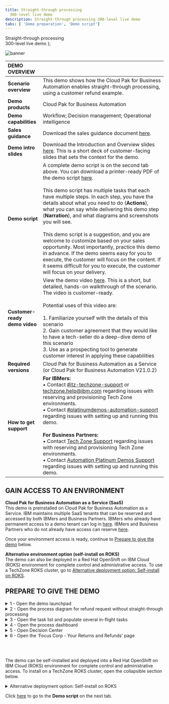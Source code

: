---
title: Straight-through processing
  300-level live demo
description: Straight-through processing 300-level live demo
tabs: [ 'Demo preparation', 'Demo script']
---

  <span>
    Straight-through processing <br/> 300-level live demo
  </span> );

![banner](./images/BA_STP_300_Prep_GitHub_banner_8-3-21_short.jpg)

<span id="top"></span>

| DEMO OVERVIEW |  |
| :--- | :--- |
| **Scenario overview** | This demo shows how the Cloud Pak for Business Automation enables straight-through processing, using a customer refund example. |
| **Demo products** | Cloud Pak for Business Automation |
| **Demo capabilities** | Workflow; Decision management; Operational intelligence |
| **Sales guidance** | Download the sales guidance document <a href="https://ibm.box.com/s/3i3g0tp32l3qw7rpe6ew4wlaiaq96lam" target="_blank" rel="noreferrer">here</a>. |
| **Demo intro slides** | Download the Introduction and Overview slides <a href="https://ibm.box.com/s/5hlcqm9b22lnmsdrgt2ucki0z37drvad" target="_blank" rel="noreferrer">here</a>. This is a short deck of customer-facing slides that sets the context for the demo. |
| **Demo script** | A complete demo script is on the second tab above. You can download a printer-ready PDF of the demo script <a href="https://ibm.box.com/s/elbk9brbw2k514ysofblnbiwe0dj4xph" target="_blank" rel="noreferrer">here</a>. <br/><br/> This demo script has multiple tasks that each have multiple steps. In each step, you have the details about what you need to do (**Actions**), what you can say while delivering this demo step (**Narration**), and what diagrams and screenshots you will see. <br/><br/> This demo script is a suggestion, and you are welcome to customize based on your sales opportunity. Most importantly, practice this demo in advance. If the demo seems easy for you to execute, the customer will focus on the content. If it seems difficult for you to execute, the customer will focus on your delivery. |
| **Customer-ready <br/> demo video** | View the demo video <a href="https://ibm.ent.box.com/s/4yskrkefl1ssjxjmxx3kln87z5on4thx" target="_blank" rel="noreferrer">here</a>. This is a short, but detailed, hands-on walkthrough of the scenario. The video is customer-ready.<br/><br/>Potential uses of this video are:<br/><br/>1. Familiarize yourself with the details of this scenario <br/>2. Gain customer agreement that they would like to have a tech-seller do a deep-dive demo of this scenario <br/>3. Use as a prospecting tool to generate customer interest in applying these capabilities |
| **Required versions** | Cloud Pak for Business Automation as a Service (or Cloud Pak for Business Automation V21.0.2) |
| **How to get support** | **For IBMers:** <br/>• Contact <a href="https://ibm-cloud.slack.com/archives/C0124J683GW" target="_blank" rel="noreferrer">#itz-techzone-support</a> or <a href="mailto:techzone.help@ibm.com">techzone.help@ibm.com</a> regarding issues with reserving and provisioning Tech Zone environments.<br/>• Contact <a href="https://ibm-cloud.slack.com/archives/C0216F39ACU" target="_blank" rel="noreferrer">#platinumdemos-automation-support</a> regarding issues with setting up and running this demo. <br/><br/> **For Business Partners:** <br/>• Contact <a href="mailto:techzone.help@ibm.com">Tech Zone Support</a> regarding issues with reserving and provisioning Tech Zone environments.<br/>• Contact <a href="mailto:automationplatinumdemos@ibm.com"> Automation Platinum Demos Support</a> regarding issues with setting up and running this demo. |

## **GAIN ACCESS TO AN ENVIRONMENT**

**Cloud Pak for Business Automation as a Service (SaaS)**<br/>
This demo is preinstalled on Cloud Pak for Business Automation as a Service. IBM maintains multiple SaaS tenants that can be reserved and accessed by both IBMers and Business Partners. IBMers who already have permanent access to a demo tenant can log in <a href="https://www.automationcloud.ibm.com/" target="_blank" rel="noreferrer">here</a>. IBMers and Business Partners who do not already have access can reserve <a href="https://techzone.ibm.com/collection/5fdfcf8b99cf35001ee4954d" target="_blank" rel="noreferrer">here</a>.

Once your environment access is ready, continue to [Prepare to give the demo](#prepare) below.

**Alternative environment option (self-install on ROKS)**<br/>
The demo can also be deployed in a Red Hat OpenShift on IBM Cloud (ROKS) environment for complete control and administrative access. To use a TechZone ROKS cluster, go to [Alternative deployment option: Self-install on ROKS](#selfinstall).


## **PREPARE TO GIVE THE DEMO**

<span id="prepare"></span>

<details>

<summary>1 - Open the demo launchpad </summary>
<br/>

The Refund Request Demo Launchpad is used to open all the user interfaces used in the demo.
<br/>

Access your IBM Cloud Pak for Business Automation as a Service tenant <a href="https://www.automationcloud.ibm.com/" target="_blank" rel="noreferrer">here</a>.<br/><br/>

1.1&ensp;&thinsp;&ensp;&thinsp;&ensp;Enter your email address and log in to IBM Cloud Pak for Business Automation as a Service. <br/><br/><img src="./images/Stu_1.1.png" width="800" /><br/>

1.2&ensp;&thinsp;&ensp;&thinsp;&ensp;Click the dropdown menu in the top left corner of the screen. <br/><br/><img src="./images/Stu_1.1.1_tech_seller.png" width="800" /><br/>

1.3&ensp;&thinsp;&ensp;&thinsp;&ensp;Click **Development** on the left-hand side, and click **Production** to switch to that environment. <br/><br/><img src="./images/Stu_1.1.2_tech_seller.png" width="800" /><br/>

1.4&ensp;&thinsp;&ensp;&thinsp;&ensp;On the left-hand side, click **Run**.<br/><br/><img src="./images/Stu_1.1.3_tech_seller.png" width="800" /><br/>

1.5&ensp;&thinsp;&ensp;&thinsp;&ensp;Click **Business Automation Apps**.<br/><br/><img src="./images/Stu_1.2.png" width="800" />

1.6&ensp;&thinsp;&ensp;&thinsp;&ensp;Click the **Refund Request** tile.<br/><br/><img src="./images/Stu_1.3.png" width="800" />

1.7&ensp;&thinsp;&ensp;&thinsp;&ensp;The demo launchpad should now appear.<br/><br/><img src="./images/Stu_1.4.png" width="800" /><br/>

**[Go to top](#top)**

</details>

<details>

<summary>2 - Open the process diagram for refund request without straight-through processing</summary>
<br/>

You will use Process Designer to open the **Refund Request without STP** process diagram.

<br/>

<InlineNotification>Currently the navigation to open Process Designer depends on the SaaS tenant you are using.</InlineNotification><br/>

2.1&ensp;&thinsp;&ensp;&thinsp;&ensp;First, click **Hector, the Process Analyst**. Make note of the link that appears.

<br/>

•	If the label on the link is **Business Automation Studio**, then follow the steps below.<br/><br/><img src="./images/hector-bas.png" width="800" /><br/>

•	If the label on the link is **Workflow Center**, then skip to the <a href="#altsection2">alternate Section 2 below</a>.<br/><br/><img src="./images/2.1.Saas.png" width="800" /><br/>

Copy the automatically-generated URL, then paste it to a new browser tab to open Business Automation Studio.

<br/>

2.2&ensp;&thinsp;&ensp;&thinsp;&ensp;Click **Business Automations**.<br/><br/><img src="./images/business-automations.png" width="800" /><br/>

2.3&ensp;&thinsp;&ensp;&thinsp;&ensp;Click **Workflow**.<br/><br/><img src="./images/2.3-workflow.png" width="800" /><br/>

2.4&ensp;&thinsp;&ensp;&thinsp;&ensp;Click **Open** on the **Refund Request** tile (you may need to page through the **Workflow automations**).<br/><br/><img src="./images/2.4-click-open.png" width="800" /><br/>

2.5&ensp;&thinsp;&ensp;&thinsp;&ensp;Inside the process app, click **Processes**, and then click **Refund Request without STP**.<br/><br/><img src="./images/Stu_3.6.png" width="800" /><br/>

2.6&ensp;&thinsp;&ensp;&thinsp;&ensp;The **Refund Request without STP** process diagram will open.

<br/>

<InlineNotification>This will be the tab to display when you start the demo.</InlineNotification><br/>

<img src="./images/Stu_3.7.png" width="800" /><br/>

<br/>
<a id="altsection2"></a>

<details>

<summary>2a - Open the process diagram for refund request without straight-through processing (Workflow) </summary>
  <br/>

2.1&ensp;&thinsp;&ensp;&thinsp;&ensp;First, click **Hector, the Process Analyst**. Make not of the link that appears.<br/><br/><img src="./images/2.1.Saas.png" width="800" /><br/>

2.1 Click **Hector, the Process Analyst**. Make note of the link that appears. 

<br/>

<InlineNotification>If the link is labelled <strong>Workflow Center</strong>, then follow these steps. Otherwise, for <strong>Business Automation Studio</strong> use section 2 above.</InlineNotification><br/>

Copy the automatically-generated URL, then paste it to a new browser tab to open Business Automation Studio.

<br/>

2.2&ensp;&thinsp;&ensp;&thinsp;&ensp;Next, click the **Process apps** tile.<br/><br/><img src="./images/2.2.Saas.png" width="800" /><br/>

2.3&ensp;&thinsp;&ensp;&thinsp;&ensp;Next, click the **Refund Request** title of the corresponding tile.<br/><br/><img src="./images/Stu_2.3.png" width="800" /><br/>

2.4&ensp;&thinsp;&ensp;&thinsp;&ensp;Inside the process app, click **Processes**, and then click **Refund Request without STP**.<br/><br/><img src="./images/Stu_3.6.png" width="800" /><br/>

2.5&ensp;&thinsp;&ensp;&thinsp;&ensp;The **Refund Request without STP** process diagram will open.

<br/>

<InlineNotification>This will be the tab to display when you start the demo.</InlineNotification><br/>

<img src="./images/Stu_3.7.png" width="800" /><br/>

</details>

<br/>

**[Go to top](#top)**

</details>

<details>

<summary>3 - Open the task list and populate several in-flight tasks</summary>

<br/>

<InlineNotification>Currently the interface used for the task list depends on the SaaS tenant you are using.</InlineNotification><br/>

In this step, you will open the task list view in a new tab and populate some in-flight process instances so there are tasks in the inbox.
<br/>

<InlineNotification>KEEP? The tasks will be automatically deleted after 12 hours to keep things clean for other users.</InlineNotification><br/>

3.1&ensp;&thinsp;&ensp;&thinsp;&ensp;Go to the Refund Request Demo Launchpad (pictured below) and click **Sam, the Refund Investigator**.<br/><br/><img src="./images/one.png" width="800" /><br/>

If **Workplace** opens then continue with the steps below.<br/><br/><img src="./images/3.1-workplace.png" width="800" /><br/>

Otherwise, if you see the automatically-generated URLs, skip to the <a href="#altsection3">alternate Section 3 below</a>. If **Workplace** opens then continue with the steps below. <br/><br/><img src="./images/3.1-links.png" width="800" /><br/>

3.2 &ensp;&thinsp;&ensp;&thinsp;&ensp;From **Workplace**, click **Start Workflow**.<br/><br/><img src="./images/3.2-start-workflow.png" width="800" /><br/><br/>Click the **Request Refund** tile (you may need to scroll down). Click **Launch**.<br/><br/><img src="./images/3.2-request-refund-launch.png" width="800" /><br/>

3.3 &ensp;&thinsp;&ensp;&thinsp;&ensp;Repeat **two more times** to generate three tasks. You should now see at least three tasks in the inbox. Leave the task inbox open.<br/><br/><img src="./images/3.3-three-tasks.png" width="800" /><br/>


<a id="altsection3"></a>

<details>

<summary>3a - Open the task list and populate several in-flight tasks (Workflow) </summary>
  <br/>

<InlineNotification>KEEP? The tasks will be automatically deleted after 12 hours to keep things clean for other users.</InlineNotification><br/>

3.1&ensp;&thinsp;&ensp;&thinsp;&ensp;Go to the Refund Request Demo Launchpad (pictured below) and click **Sam, the Refund Investigator**.<br/><br/><img src="./images/one.png" width="800" /><br/>

3.2&ensp;&thinsp;&ensp;&thinsp;&ensp;Copy the automatically-generated URL for **Process Portal** (Navigator Work Dashboard is not supported for process creation), then paste it to a new browser tab.<br/><br/><img src="./images/two.png" width="800" /><br/>

3.3&ensp;&thinsp;&ensp;&thinsp;&ensp;Under **Launch**, click **Refund Request** three times to generate a few new processes.<br/><br/><img src="./images/three.png" width="800" /><br/>

3.4&ensp;&thinsp;&ensp;&thinsp;&ensp;Three new tasks should appear in the **Work** inbox.<br/><br/><img src="./images/four.png" width="800" /><br/>

3.5&ensp;&thinsp;&ensp;&thinsp;&ensp;Leave this tab open for the demo. If you prefer Navigator you can close it, go back and use the automatically-generated URL to open Navigator and then navigate to the Work Dashboard.

<br/>

</details>

<br/>

**[Go to top](#top)**

</details>

<details>

<summary>4 - Open the process dashboard</summary>
<br/>

In this step, you will you will open the **Refund Request dashboard** in a new tab.<br/><br/>

4.1&ensp;&thinsp;&ensp;&thinsp;&ensp;Go to the Refund Request Demo Launchpad (pictured below), and click **Tom, the Business Analyst**.<br/><br/><img src="./images/Stu_5.1.png" width="800" /><br/>

4.2&ensp;&thinsp;&ensp;&thinsp;&ensp;Business Performance Center will open in a new tab. Click the **Refund Request (RR) - Week 1** dashboard.<br/><br/><img src="./images/Stu_5.2.png" width="800" /><br/>

4.3&ensp;&thinsp;&ensp;&thinsp;&ensp;The **Refund Request (RR) - Week 1** dashboard will open.<br/><br/><img src="./images/Stu_5.3.png" width="800" />

**[Go to top](#top)**

</details>

<details>

<summary>5 - Open Decision Center</summary>

<br/>

In this step, you will open **Decision Center** in a new tab.<br/><br/>

5.1&ensp;&thinsp;&ensp;&thinsp;&ensp;Go to the Refund Request Demo Launchpad, and click **Emma, the Rules Manager**.<br/><br/><img src="./images/Stu_6.1.png" width="800" /><br/>

5.2&ensp;&thinsp;&ensp;&thinsp;&ensp;**Decision Center** will open in a new tab.<br/><br/>

5.3&ensp;&thinsp;&ensp;&thinsp;&ensp;If asked to log in, use the default `odmAdmin`/`odmAdmin` username and password.<br/><br/>

<InlineNotification>The list of decision services will be different depending on your environment and permissions.</InlineNotification><br/>

<img src="./images/DecisionCenter.png" width="800" /><br/>

**[Go to top](#top)**

</details>

<details>

<summary>6 - Open the 'Focus Corp - Your Returns and Refunds' page</summary>
<br/>

In this step, you will open the **Focus Corp - Your Returns and Refunds** page in a new tab. This is where you will demonstrate how to submit refund requests as a customer.<br/><br/>

6.1&ensp;&thinsp;&ensp;&thinsp;&ensp;Go to the Refund Request Demo Launchpad, and click **Anna, the Customer**.<br/><br/><img src="./images/Stu_7.1.png" width="800" /><br/>

6.2&ensp;&thinsp;&ensp;&thinsp;&ensp;The **Focus Corp - Your Returns and Refunds** page will open. <br/><br/><img src="./images/Stu_7.2.png" width="800" /><br/>

**[Go to top](#top)**

</details>

<br/><br/>

<span id="selfinstall"></span>

<InlineNotification>The demo can be self-installed and deployed into a Red Hat OpenShift on IBM Cloud (ROKS) environment for complete control and administrative access. To install on a TechZone ROKS cluster, open the collapsible section below.</InlineNotification>

<details>

<summary>Alternative deployment option: Self-install on ROKS</summary>

## **INSTALL THE DEMO (SELF-INSTALL ON ROKS)**

<br/>

<details>

<summary>1 - Reserve and configure a TechZone ROKS cluster</summary>

<br/>

<details>

<summary>1.1 - Reserve an environment on TechZone</summary>

<br/>

1.1.1&ensp;&thinsp;&ensp;&thinsp;&ensp;To reserve a preinstalled Cloud Pak for Business Automation (CP4BA) V21.0.2 on Red Hat OpenShift, go <a href="https://techzone.ibm.com/my/reservations/create/615dcbbc7ed3c6001edaa865" target="_blank" rel="noreferrer">here</a> and complete the form.

<br/>

Alternatively, you can install the demo into your own cluster. You will need your own OpenShift-based cluster with the CP4BA V21.0.2 installed and configured with access to all the required user interfaces.

<br/>

<InlineNotification>When selecting your data center location, use one with the lowest storage % available, even if this is farther from your location.</InlineNotification><br/>

1.1.2&ensp;&thinsp;&ensp;&thinsp;&ensp;Submit and wait for your cluster to be ready.

<br/>

<InlineNotification>If your reservation submission fails with an error, try a second time. If it fails again, wait 30 minutes and check the <a href="https://techzone.ibm.com/my/reservations" target="_blank" rel="noreferrer">my reservations page</a> to see if the reservation was successful before you try again. For support and errors in Technology Zone, contact <a href="https://ibm-cloud.slack.com/archives/C0124J683GW" target="_blank" rel="noreferrer">#itz-techzone-support</a> or <a href="mailto:techzone.help@ibm.com">techzone.help@ibm.com</a>.
</InlineNotification><br/>

Once your environment is ready, continue to the next step.

<br/>

**[Go to top](#top)**

</details>

<br/>

<details>

<summary>1.2 - Validate your cluster</summary>

<br/>

While you may see your environment through the IBM Cloud web console within a few minutes, the operator will typically take 4 to 8 hours to complete the installation of CP4BA.

<br/>

<InlineNotification><strong>Cluster readiness expectations</strong>: Demo Pattern Preinstalled Clusters may be accessible via the IBM Cloud web console and OpenShift web console in 20-60 minutes but the operator will still be deploying your CP4BA installation for at least 4 hours and generally not more than 8 hours.</InlineNotification><br/>

For issues with any of the steps below, go to the Troubleshooting page (<a href="https://github.ibm.com/jgoodhue/cp4ba-roks-install/blob/master/Additional-files/troubleshooting-cluster.md" target="_blank" rel="noreferrer">IBMers</a> or <a href="https://ibm.box.com/s/0tixffd951qg84r28qgb8q1hz2bodinj" target="_blank" rel="noreferrer">Partners</a>).

<br/>

To know when your cluster is ready:

<br/>

1.2.1&ensp;&thinsp;&ensp;&thinsp;&ensp;First, wait for an email with a subject ending with "is ready" within 20-60 minutes. If you do not receive an email or to check on status, go to IBM Technology Zone's <a href="https://techzone.ibm.com/my/reservations" target="_blank" rel="noreferrer">my reservations page</a>.

<br/>

1.2.2&ensp;&thinsp;&ensp;&thinsp;&ensp;Next, use the email with a subject ending with "is ready" and click to open the console. You may also use the IBM Technology Zone's <a href="https://techzone.ibm.com/my/reservations" target="_blank" rel="noreferrer">my reservations page</a> to retrieve the link.

<br/>

1.2.3&ensp;&thinsp;&ensp;&thinsp;&ensp;On the IBM Cloud web console cluster page, check to be sure the status shows Normal with a green check and an Ingress subdomain exists.

<br/>

1.2.4&ensp;&thinsp;&ensp;&thinsp;&ensp;Click the **OpenShift web console** button in the upper right.

<br/>

1.2.5&ensp;&thinsp;&ensp;&thinsp;&ensp;The last task within the operator is to generate a config map named `icp4adeploy-cp4ba-access-info`, which you can access in the OpenShift web console under **Workloads -> Config Maps** or via the CLI. If this config map exists, then CP4BA should be ready. The `icp4adeploy-cp4ba-access-info` config map provides all the required urls and login information needed to install and run the demonstration.

<br/>

<InlineNotification>It is not recommended to change the password of cp4admin. Instead, create a new admin user if this is required.
</InlineNotification><br/>

**[Go to top](#top)**

</details>

<br/>

<details>

<summary>1.3 - Set up ROKS ingress</summary>

<br/>

OpenShift environments based on the demo pattern and running on IBM Red Hat OpenShift on IBM Cloud (ROKS) will not have any trusted ingress or certificates for Cloud Pak for Business Automation routes and services. This means that workflows (such as those running in Workflow Authoring in Business Automation Studio) will not be able to successfully connect to Operational Decision Manager (ODM) services.

<br/>

The following is needed to ensure ODM is trusted by browsers and by Workflow Authoring (additional networking configurations may also be supported but have not been tested). Some of the following steps require the OpenShift command-line interface (the `oc` command) and cannot be done in the web console.

<br/>

Go <a href="https://docs.openshift.com/container-platform/4.7/cli_reference/openshift_cli/getting-started-cli.html" target="_blank" rel="noreferrer">here</a> to install the OpenShift command-line interface before continuing.

<br/>

1.3.1&ensp;&thinsp;&ensp;&thinsp;&ensp;If not still open, click the **OpenShift web console** button in the upper right of your ROKS cluster page in IBM Cloud web console.

<br/>

1.3.2&ensp;&thinsp;&ensp;&thinsp;&ensp;Navigate to **Home -> Projects ->** `openshift-ingress`.

<br/>

1.3.3&ensp;&thinsp;&ensp;&thinsp;&ensp;Navigate to **Workloads -> Secrets** and locate the secret with the name equal to your cluster hostname (such as `itzroks-0600004t7y-ycnqs-4b4a324f027aea19c5cbc0c3275c4656-0000.us-south.containers.appdomain.cloud` or `ibmcloud-roks-83eow-4b4a324f027aea19c5cbc0c3275c4656-0000`).

<br/>

1.3.4&ensp;&thinsp;&ensp;&thinsp;&ensp;Extract/copy `tls.key` and save to a new file using a text editor without any special formatting (be careful not to type any other character in the file).

<br/>

1.3.5&ensp;&thinsp;&ensp;&thinsp;&ensp;Repeat for `tls.crt` in a second new file.

<br/>

1.3.6&ensp;&thinsp;&ensp;&thinsp;&ensp;Access the CLI at the upper right of the web console by clicking **IBM# -> Copy Login Command**.

<br/>

1.3.7&ensp;&thinsp;&ensp;&thinsp;&ensp;Click **Display token** and copy the line under **Log in with this token**.

<br/>

1.3.8&ensp;&thinsp;&ensp;&thinsp;&ensp;Paste it into a terminal where the `oc` CLI is installed and execute.

<br/>

1.3.9&ensp;&thinsp;&ensp;&thinsp;&ensp;Run the following command: `oc project dtecp4ba` (or the name of your own project/namespace).

<br/>

1.3.10&ensp;&thinsp;&ensp;&thinsp;&ensp;Run the following command where `tls.crt` and `tls.key` are the names of the files you created above: `oc create secret tls cp4a-wildcard --cert tls.crt --key tls.key`.

<br/>

1.3.11&ensp;&thinsp;&ensp;&thinsp;&ensp;Back in the OpenShift web console, navigate to **Operators -> Installed Operators -> IBM Cloud Pak for Business Automation -> CP4BA Deployment tab ->** `icp4adeploy` -> **YAML** tab (or if not using OLM, Administration -> Custom Resource Definitions -> ICP4ACluster -> Instances tab -> icp4adeploy -> YAML tab).

<br/>

1.3.12&ensp;&thinsp;&ensp;&thinsp;&ensp;Carefully search for the `shared_configuration` section.

<br/>

1.3.13&ensp;&thinsp;&ensp;&thinsp;&ensp;Carefully add a new line below `shared_configuration` and indent two spaces.

<br/>

1.3.14&ensp;&thinsp;&ensp;&thinsp;&ensp;Carefully enter the following: `external_tls_certificate_secret: cp4a-wildcard`.

<br/>

1.3.15&ensp;&thinsp;&ensp;&thinsp;&ensp;Click **Save**.

<br/>

1.3.16&ensp;&thinsp;&ensp;&thinsp;&ensp;Wait for the operator to reconcile the CR which normally requires 30-120 minutes.

<br/>

1.3.17&ensp;&thinsp;&ensp;&thinsp;&ensp;Verify the configuration is effective by navigating to an ODM route in a new browser tab (such as `https://odm-decisionserverconsole-<namespace>.<cluster>.<region>.containers.appdomain.cloud`) and ensure it shows as secure with a trusted certificate (most browsers show a lock icon to the left of the URL).

<br/>

**[Go to top](#top)**

</details>

<br/>

<details>

<summary>1.4 - Log in to Cloud Pak for Business Automation</summary>

<br/>

1.4.1&ensp;&thinsp;&ensp;&thinsp;&ensp;All the URLs and user and password information you need will be present in the `icp4adeploy-cp4ba-access-info` config map which you can access in the OCP web console under **Workloads -> Config Maps** or via the CLI. When you navigate to an interface and need to log in, use Enterprise LDAP and cp4admin.

<br/>

<InlineNotification>Be sure to carefully follow the instructions in each section of the config map and open each of the mentioned URLs in your browser to accept the self-signed certificates or you will receive errors.</InlineNotification><br/>

**[Go to top](#top)**

</details>

</details>

<br/>

<details>

<summary>2 - Install the straight-through processing demo</summary>

<br/>

<details>

<summary>2.1 - Deploy Operational Decision Manager artifacts</summary>

<br/>

2.1.1&ensp;&thinsp;&ensp;&thinsp;&ensp;Download these two files:<br/><br/><a href="https://ibm.box.com/s/uj2oqa1ifmzr916b4118uujzusaqsc0r" target="_blank" rel="noreferrer">Refund processing - main branch</a><br/><a href="https://ibm.box.com/s/ut38a5y9hg0b4ky1s89zvcla4llmuy8k" target="_blank" rel="noreferrer">Refund processing - reduce manual processing branch</a>

<br/>

2.1.2&ensp;&thinsp;&ensp;&thinsp;&ensp;Log in to the Decision Center Business console URL.

<br/>

2.1.3&ensp;&thinsp;&ensp;&thinsp;&ensp;On **Library**, click the import icon.

<br/>

2.1.4&ensp;&thinsp;&ensp;&thinsp;&ensp;Choose and upload `Refund Processing [main] YYYY.MM.DD_XX.zip`.

<br/>

2.1.5&ensp;&thinsp;&ensp;&thinsp;&ensp;Open the **main** branch, click **Deployments** and deploy to your Rule Execution Server as V1.0 (adjust the server within the deployment configuration as required).

<br/>

2.1.6&ensp;&thinsp;&ensp;&thinsp;&ensp;Return to the branch list and click the plus sign to create a new branch based on **main** named `Reduce Manual Processing`.

<br/>

2.1.7&ensp;&thinsp;&ensp;&thinsp;&ensp;Import `Refund Processing [Reduce Manual Processing] YYYY.MM.DD_XX.zip` to the new branch and choose to **replace the existing elements**.

<br/>

2.1.8&ensp;&thinsp;&ensp;&thinsp;&ensp;Deploy the new branch to Rule Execution Server as V1.1.

<br/>

**[Go to top](#top)**

</details>

<br/>

<details>

<summary>2.2 - Deploy Business Automation Workflow artifacts</summary>

<br/>

2.2.1&ensp;&thinsp;&ensp;&thinsp;&ensp;Download this file: <a href="https://ibm.box.com/s/9uc1ni1z0oimoujk460f10v0hwayj89c" target="_blank" rel="noreferrer">Refund Request process app</a>

<br/>

2.2.2&ensp;&thinsp;&ensp;&thinsp;&ensp;Log in to Workflow Authoring via the Business Automation Studio URL and navigate to **Business automations -> Workflows**.

<br/>

2.2.3&ensp;&thinsp;&ensp;&thinsp;&ensp;Import `Refund_Request - YYYY.MM.DD_XX.twx`.

<br/>

2.2.4&ensp;&thinsp;&ensp;&thinsp;&ensp;Open the **Refund Request** process app / project and navigate to **Process App Settings -> Servers**.

<br/>

2.2.5&ensp;&thinsp;&ensp;&thinsp;&ensp;Edit the settings for hostname and authentication. The hostname will be the ODM Decision Server Console URL (from the `odm-access-info` section of the `icp4adeploy-cp4ba-access-info` config map) with no `https://` at the beginning. The port is left blank. Set the user name and password to the default administrator credentials specified in the config map (`odmAdmin`/`odmAdmin`).

<br/>

2.2.6&ensp;&thinsp;&ensp;&thinsp;&ensp;Open the **BAI Generators** team, and add an appropriate user to the team (for example, `cp4admin`).

<br/>

2.2.7&ensp;&thinsp;&ensp;&thinsp;&ensp;Create a new snapshot of the process application / project.

<br/>

2.2.8&ensp;&thinsp;&ensp;&thinsp;&ensp;No installation of the snapshot is needed unless you setup multiple runtime environments for workflow. (The default setup for the Tech Zone environment has only one workflow environment, so there is no need to deploy.)

<br/>

**[Go to top](#top)**

</details>

<br/>

<details>

<summary>2.3 - Set up Business Automation Insights (BAI) data</summary>

<br/>

2.3.1&ensp;&thinsp;&ensp;&thinsp;&ensp;Log in to the Workplace URL with the user specified in the above **BAI Generators** team.

<br/>

2.3.2&ensp;&thinsp;&ensp;&thinsp;&ensp;Click to start **Generate Week 1 BAI Data RR v2**, and wait for the feedback that the process has started.

<br/>

2.3.3&ensp;&thinsp;&ensp;&thinsp;&ensp;Do the same for **Generate Week 2 BAI Data RR v2**.

<br/>

**[Go to top](#top)**

</details>

<br/>

<details>

<summary>2.4 - Deploy Business Performance Center artifacts</summary>

<br/>

2.4.1&ensp;&thinsp;&ensp;&thinsp;&ensp;Download these two files:<br/><br/><a href="https://ibm.box.com/s/lfohr8miav3yi30kql1nkubz039qwj6m" target="_blank" rel="noreferrer">Refund Request Week 1</a><br/><a href="https://ibm.box.com/s/efkyzr54bq5xfutnrsm4j1aao3ygtffv" target="_blank" rel="noreferrer">Refund Request Week 2</a>

<br/>

2.4.2&ensp;&thinsp;&ensp;&thinsp;&ensp;Log in to the Business Performance Center URL.

<br/>

2.4.3&ensp;&thinsp;&ensp;&thinsp;&ensp;Import two dashboards using `RefundRequest (RR) – Week 1 - YYYY.MM.DD_XX.json` and `RefundRequest (RR) – Week 2 - YYYY.MM.DD_XX.json`.

<br/>

2.4.4&ensp;&thinsp;&ensp;&thinsp;&ensp;Click the pencil icon at the top of the dashboard and adjust the monitoring sources to the deployed workflow snapshot.

<br/>

2.4.5&ensp;&thinsp;&ensp;&thinsp;&ensp;Fix any charts that do not have data with the most likely error requiring a selection of `decimal (data > TG2 > pTime) – (float)` in the **Data item** field which must sometimes be selected after the monitoring source is changed.

<br/>

**[Go to top](#top)**

</details>

<br/>

<details>

<summary>2.5 - Deploy Business Automation Studio artifacts</summary>

<br/>

2.5.1&ensp;&thinsp;&ensp;&thinsp;&ensp;Download this file: <a href="https://ibm.box.com/s/m3wjrrihbt2857o7v6zi5vu5ccw1x6w2" target="_blank" rel="noreferrer">Refund Request App</a>.

<br/>

2.5.2&ensp;&thinsp;&ensp;&thinsp;&ensp;Publish the workflow project's snapshot in Business Automation Studio to make the automation services available to applications.

<br/>

2.5.3&ensp;&thinsp;&ensp;&thinsp;&ensp;Import the Refund Request application in **Business applications** using `RefundRequest (RR) – App - YYYY.MM.DD_XX.twx`.

<br/>

2.5.4&ensp;&thinsp;&ensp;&thinsp;&ensp;Create a new snapshot if needed and export the application as a ZIP.

<br/>

**[Go to top](#top)**

</details>

<br/>

<details>

<summary>2.6 - Deploy Business Automation Navigator artifacts</summary>

<br/>

2.6.1&ensp;&thinsp;&ensp;&thinsp;&ensp;Log in to the Business Automation Navigator’s admin desktop. You will need to add `?desktop=appDesktop1` to the end of the Navigator URL from the config map.

<br/>

2.6.2&ensp;&thinsp;&ensp;&thinsp;&ensp;Click **Connections** on the left, edit the Application Engine connection (generally named **APPENGO**) and click **Connect**.

<br/>

2.6.3&ensp;&thinsp;&ensp;&thinsp;&ensp;Import the application ZIP file exported earlier.

<br/>

2.6.4&ensp;&thinsp;&ensp;&thinsp;&ensp;Edit the details of the application and add `#AUTHENTICATED-USERS` to make the app available to everyone.

<br/>

2.6.5&ensp;&thinsp;&ensp;&thinsp;&ensp;Edit the desktop of your choice (generally `appDesktop1`) and on the **Layout** tab, select the application's name.

<br/>

**[Go to top](#top)**

</details>

</details>

<br/>

## **PREPARE TO GIVE THE DEMO (SELF-INSTALL ON ROKS)**

<br/>

<details>

<summary>1 - Open the demo launchpad</summary>

<br/>

1.1&ensp;&thinsp;&ensp;&thinsp;&ensp;Open the **Navigator** URL.

<br/>

<InlineNotification>If you need the URL, open the OCP web console under Workloads -> Config Maps. Locate the <strong>icp4adeploy-cp4ba-access-info</strong> config map. Then, go to the Navigator section of the config map to find the URL and add `?desktop=appDesktop1` at the end for the correct desktop.
</InlineNotification><br/>

1.2&ensp;&thinsp;&ensp;&thinsp;&ensp;Click the **Refund Request** tile.<br/><br/><img src="./images/Stu_2.1.png" width="800" /><br/>

The demo launchpad should now appear.<br/><br/>

<img src="./images/Stu_2.2.png" width="800" /><br/>

**[Go to top](#top)**

</details>

<br/>

<details>

<summary>2 - Open the Refund Request without STP process diagram </summary>

<br/>

You will use Workflow Authoring to open the **Refund Request without STP** (Straight-through Processing) process diagram.

<br/>

2.1&ensp;&thinsp;&ensp;&thinsp;&ensp;Click **Hector, the Process Analyst** and copy the automatically-generated URL, then paste it to a new browser tab to open Business Automation Studio.<br/><br/><img src="./images/Stu_3.2.png" width="800" /><br/>

2.2&ensp;&thinsp;&ensp;&thinsp;&ensp;From the top left menu, click **Design** and then **Business automations**.<br/><br/><img src="./images/Stu_3.3.png" width="800" />

<br/>

2.3&ensp;&thinsp;&ensp;&thinsp;&ensp;From the **Business automations** page, click **Workflow**.<br/><br/><img src="./images/Stu_3.4.png" width="800" />

<br/>

2.4&ensp;&thinsp;&ensp;&thinsp;&ensp;Within the **Refund Request** tile, click **Open**.<br/><br/><img src="./images/Stu_3.5.png" width="800" />

<br/>

2.5&ensp;&thinsp;&ensp;&thinsp;&ensp;Inside the process app, click **Processes**, and then click **Refund Request without STP**.<br/><br/><img src="./images/Stu_3.6.png" width="800" />

<br/>

The **Refund Request without STP** process diagram will open.

<br/>

<InlineNotification>This will be the tab to display when you start the demo.</InlineNotification><br/>

<img src="./images/Stu_3.7.png" width="800" /><br/>

**[Go to top](#top)**

</details>

<br/>

<details>

<summary>3 - Open the task list and populate several in-flight tasks</summary>

<br/>

In this step, you will open the task list view in a new tab and populate some in-flight process instances so there are tasks in the inbox.

<br/>

<InlineNotification>The tasks will be automatically deleted after 12 hours to keep things clean for other users.
</InlineNotification><br/>

3.1&ensp;&thinsp;&ensp;&thinsp;&ensp;Go to the Refund Request Demo Launchpad (pictured below), and click **Sam, the Refund Investigator**.<br/><br/><img src="./images/Stu_4.1.png" width="800" />

<br/>

3.2&ensp;&thinsp;&ensp;&thinsp;&ensp;**Workplace** will open in a new tab.<br/><br/><img src="./images/New Stu 4.4.1 Self Install.png" width="800" />

<br/>

3.3&ensp;&thinsp;&ensp;&thinsp;&ensp;Click the **Start Workflow** button. <br/><br/><img src="./images/Stu_4.4.1_Self_Install.png" width="800" />

<br/>

3.4&ensp;&thinsp;&ensp;&thinsp;&ensp;Click the **Request Refund** tile (may need to scroll down). Click **Tip**, then click **Launch**. <br/><br/><img src="./images/Stu_4.4.2_Self_Install.png" width="800" />

<br/>

3.5&ensp;&thinsp;&ensp;&thinsp;&ensp;Repeat **two more times** to generate three tasks.

<br/>

3.6&ensp;&thinsp;&ensp;&thinsp;&ensp;Click the **Start Workflow** button again and click the **Quote Exception** tile (may need to scroll down).<br/><br/><img src="./images/Stu_4.4.1_Self Install_crop.png" width="800" />

<br/>

3.7&ensp;&thinsp;&ensp;&thinsp;&ensp;Click **Tip**, then click **Launch**. <br/><br/><img src="./images/Stu_4.4.3_Self_install.png" width="800" />

<br/>

3.8&ensp;&thinsp;&ensp;&thinsp;&ensp;Repeat **one more time** to generate two tasks. You should now see (at least) five tasks in the task inbox.<br/><br/><img src="./images/Stu_4.4.4_Self_install.png" width="800" />

**[Go to top](#top)**

</details>

<br/>

<details>

<summary>4 - Open the process dashboard</summary>
<br/>

In this step, you will you will open the **Refund Request dashboard** in a new tab.<br/><br/>

4.1&ensp;&thinsp;&ensp;&thinsp;&ensp;Go to the Refund Request Demo Launchpad (pictured below), and click **Tom, the Business Analyst**.<br/><br/><img src="./images/Stu_5.1.png" width="800" /><br/>

4.2&ensp;&thinsp;&ensp;&thinsp;&ensp;Business Performance Center will open in a new tab. Click the **Refund Request (RR) - Week 1** dashboard.<br/><br/>

<img src="./images/Stu_5.2.png" width="800" /><br/>

4.3&ensp;&thinsp;&ensp;&thinsp;&ensp;The **Refund Request (RR) - Week 1** dashboard will open.<br/><br/>

<img src="./images/Stu_5.3.png" width="800" />

**[Go to top](#top)**

</details>

<br/>

<details>

<summary>5 - Open Decision Center</summary>

<br/>

In this step, you will open **Decision Center** in a new tab.<br/><br/>

5.1&ensp;&thinsp;&ensp;&thinsp;&ensp;Go to the Refund Request Demo Launchpad, and click **Emma, the Rules Manager**.

<br/>

<img src="./images/Stu_6.1.png" width="800" /><br/>

5.2&ensp;&thinsp;&ensp;&thinsp;&ensp;**Decision Center** will open in a new tab.<br/><br/>

5.3&ensp;&thinsp;&ensp;&thinsp;&ensp;If asked to log in, use the default `odmAdmin`/`odmAdmin` username and password.<br/><br/>

<InlineNotification>The list of decision services will be different depending on your environment and permissions.</InlineNotification><br/>

<img src="./images/DecisionCenter.png" width="800" /><br/>

**[Go to top](#top)**

</details>

<br/>

<details>

<summary>6 - Open the 'Focus Corp - Your Returns and Refunds' page</summary>
  <br/>

In this step, you will open the **Focus Corp - Your Returns and Refunds** page in a new tab. This is where you will demonstrate how to submit refund requests as a customer.<br/><br/>

6.1&ensp;&thinsp;&ensp;&thinsp;&ensp;Go to the Refund Request Demo Launchpad, and click **Anna, the Customer**.<br/><br/><img src="./images/Stu_7.1.png" width="800" /><br/>

6.2&ensp;&thinsp;&ensp;&thinsp;&ensp;The **Focus Corp - Your Returns and Refunds** page will open. <br/><br/><img src="./images/Stu_7.2.png" width="800" /><br/>

**[Go to top](#top)**

</details>

</details>


Click <a href="https://ibm-garage-tsa.github.io/platinum-demos/300-business-automation-straight-through-processing/demo-script" target="_blank" rel="noreferrer">here</a> to go to the **Demo script** on the next tab.
